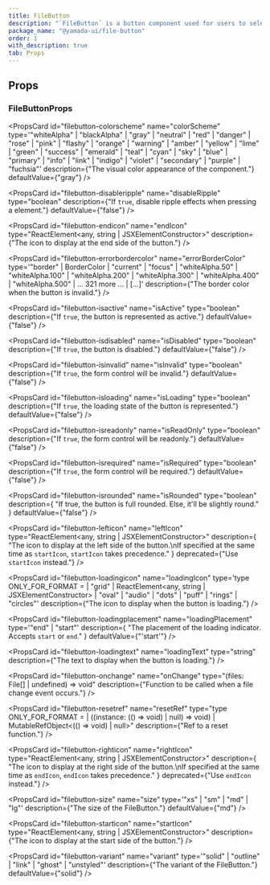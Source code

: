 ```yaml
---
title: FileButton
description: "`FileButton` is a button component used for users to select files."
package_name: "@yamada-ui/file-button"
order: 1
with_description: true
tab: Props
---
```


## Props

### FileButtonProps

<PropsCard
  id="filebutton-colorscheme"
  name="colorScheme"
  type='"whiteAlpha" | "blackAlpha" | "gray" | "neutral" | "red" | "danger" | "rose" | "pink" | "flashy" | "orange" | "warning" | "amber" | "yellow" | "lime" | "green" | "success" | "emerald" | "teal" | "cyan" | "sky" | "blue" | "primary" | "info" | "link" | "indigo" | "violet" | "secondary" | "purple" | "fuchsia"'
  description={"The visual color appearance of the component."}
  defaultValue={"gray"}
/>

<PropsCard
  id="filebutton-disableripple"
  name="disableRipple"
  type="boolean"
  description={"If `true`, disable ripple effects when pressing a element."}
  defaultValue={"false"}
/>

<PropsCard
  id="filebutton-endicon"
  name="endIcon"
  type="ReactElement<any, string | JSXElementConstructor<any>>"
  description={"The icon to display at the end side of the button."}
/>

<PropsCard
  id="filebutton-errorbordercolor"
  name="errorBorderColor"
  type='"border" | BorderColor | "current" | "focus" | "whiteAlpha.50" | "whiteAlpha.100" | "whiteAlpha.200" | "whiteAlpha.300" | "whiteAlpha.400" | "whiteAlpha.500" | ... 321 more ... | [...]'
  description={"The border color when the button is invalid."}
/>

<PropsCard
  id="filebutton-isactive"
  name="isActive"
  type="boolean"
  description={"If `true`, the button is represented as active."}
  defaultValue={"false"}
/>

<PropsCard
  id="filebutton-isdisabled"
  name="isDisabled"
  type="boolean"
  description={"If `true`, the button is disabled."}
  defaultValue={"false"}
/>

<PropsCard
  id="filebutton-isinvalid"
  name="isInvalid"
  type="boolean"
  description={"If `true`, the form control will be invalid."}
  defaultValue={"false"}
/>

<PropsCard
  id="filebutton-isloading"
  name="isLoading"
  type="boolean"
  description={"If `true`, the loading state of the button is represented."}
  defaultValue={"false"}
/>

<PropsCard
  id="filebutton-isreadonly"
  name="isReadOnly"
  type="boolean"
  description={"If `true`, the form control will be readonly."}
  defaultValue={"false"}
/>

<PropsCard
  id="filebutton-isrequired"
  name="isRequired"
  type="boolean"
  description={"If `true`, the form control will be required."}
  defaultValue={"false"}
/>

<PropsCard
  id="filebutton-isrounded"
  name="isRounded"
  type="boolean"
  description={
    "If true, the button is full rounded. Else, it'll be slightly round."
  }
  defaultValue={"false"}
/>

<PropsCard
  id="filebutton-lefticon"
  name="leftIcon"
  type="ReactElement<any, string | JSXElementConstructor<any>>"
  description={
    "The icon to display at the left side of the button.\nIf specified at the same time as `startIcon`, `startIcon` takes precedence."
  }
  deprecated={"Use `startIcon` instead."}
/>

<PropsCard
  id="filebutton-loadingicon"
  name="loadingIcon"
  type='type ONLY_FOR_FORMAT =
  | "grid"
  | ReactElement<any, string | JSXElementConstructor<any>>
  | "oval"
  | "audio"
  | "dots"
  | "puff"
  | "rings"
  | "circles"'
  description={"The icon to display when the button is loading."}
/>

<PropsCard
  id="filebutton-loadingplacement"
  name="loadingPlacement"
  type='"end" | "start"'
  description={
    "The placement of the loading indicator. Accepts `start` or `end`."
  }
  defaultValue={"'start'"}
/>

<PropsCard
  id="filebutton-loadingtext"
  name="loadingText"
  type="string"
  description={"The text to display when the button is loading."}
/>

<PropsCard
  id="filebutton-onchange"
  name="onChange"
  type="(files: File[] | undefined) => void"
  description={"Function to be called when a file change event occurs."}
/>

<PropsCard
  id="filebutton-resetref"
  name="resetRef"
  type="type ONLY_FOR_FORMAT =
  | ((instance: (() => void) | null) => void)
  | MutableRefObject<(() => void) | null>"
  description={"Ref to a reset function."}
/>

<PropsCard
  id="filebutton-righticon"
  name="rightIcon"
  type="ReactElement<any, string | JSXElementConstructor<any>>"
  description={
    "The icon to display at the right side of the button.\nIf specified at the same time as `endIcon`, `endIcon` takes precedence."
  }
  deprecated={"Use `endIcon` instead."}
/>

<PropsCard
  id="filebutton-size"
  name="size"
  type='"xs" | "sm" | "md" | "lg"'
  description={"The size of the FileButton."}
  defaultValue={"md"}
/>

<PropsCard
  id="filebutton-starticon"
  name="startIcon"
  type="ReactElement<any, string | JSXElementConstructor<any>>"
  description={"The icon to display at the start side of the button."}
/>

<PropsCard
  id="filebutton-variant"
  name="variant"
  type='"solid" | "outline" | "link" | "ghost" | "unstyled"'
  description={"The variant of the FileButton."}
  defaultValue={"solid"}
/>
